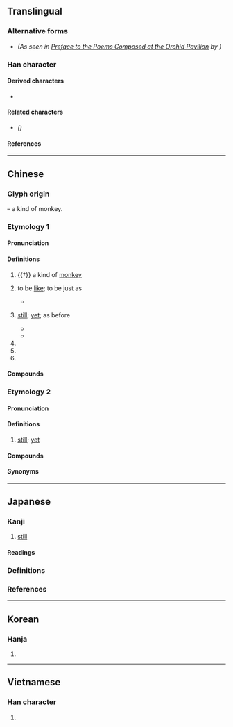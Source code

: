 {{also|犹}}
{{character info}}
==Translingual==

===Alternative forms===
* {{l|mul|由}} ''(As seen in [[wikisource:Preface to the Poems Composed at the Orchid Pavilion|Preface to the Poems Composed at the Orchid Pavilion]] by {{w|Wang Xizhi}})''

===Han character===
{{Han char|rn=94|rad=犬|as=09|sn=12|four=48261|canj=KHTCW|ids=⿰犭酋}}

====Derived characters====
* {{l|mul|[[𮬎]], [[蕕]]([[莸]]), [[𥴕]], [[𫻆]]}}

====Related characters====
* {{l|mul|犹}} ''({{w|Simplified Chinese}})''

====References====
{{Han ref|kx=0715.200|dkj=20557|dj=1127.160|hdz=21359.090|uh=7336}}

----

==Chinese==

===Glyph origin===
{{Han etym}}
{{Han compound|犬|酋|ls=psc|c1=s|c2=p|t1=dog}} – a kind of monkey.

===Etymology 1===
{{zh-forms|s=犹}}
{{rfe|zh}}

====Pronunciation====
{{zh-pron
|m=yóu
|c=jau4
|h=pfs=yù
|md=iù
|mn=iû/tw:iu
|mn_note=iu - only used in {{zh-l|*猶原}}
|mn-t=iu5
|w=3hhieu
|mc=y
|oc=y
|cat=v,adv,n,a,pn
}}

====Definitions====
{{zh-hanzi}}

# {{†}} a kind of [[monkey]]
# {{lb|zh|literary|in a figurative sense}} to be [[like]]; to be just as
#* {{zh-x|以 若 所 為{wéi} 求 若 所 欲，猶 緣 木 而 求 魚 也。|With such practice seeking for such objective: '''as if''' climbing a tree to seek for fish.|ref=Mengzi}}
# {{lb|zh|literary}} [[still]]; [[yet]]; as before
#* {{zh-x|往 者 不可 諫，來 者 猶 可 追。|As to the past, reproof is useless; but the future may '''still''' be provided against.|ref=Analects}}
#* {{zh-x|四海 無 閒 田，農夫 猶 餓死。|Not a field in the land is dormant, yet farmers '''still''' starve to death.|CL-L|ref='''Tang Dynasty''', {{lw|zh|李紳}} [<nowiki/>{{w|Li Shen}}<nowiki/>], {{lang|zh|憫農}} [Pitying the Farmer]}}
# {{zh-short|猶太|[[Jew]]; [[Jewish]]}}
# {{zh-alt-form|猷|plan; scheme}}
# {{surname|zh}}

====Compounds====
{{zh-der|猶太|猶原|中饋猶虛|不猶|夷猶|意猶未足|意猶未盡|尚猶|困獸猶鬥|千里猶面|猶夷|猶他|猶豫不決|猶魚得水|猶豫多疑|猶恐|猶豫|猶然|毫不猶豫|猶豫未決|猶父|猶如|猶子|猶龍|猶在|猶閒|猶疑|猶猶|猶是|猶存|猶太人|猶古自|猶之乎|猶太教|敬姜猶績|猶可|我見猶憐|猶若|樹猶如此|猶自|膝下猶虛|雖敗猶榮|過猶不及|餘悸猶存|鬼狐猶|雖死猶生|言猶在耳|聞道猶迷|記憶猶新|猶且|猶似}}

===Etymology 2===
{{zh-forms|s=犹|alt=夭,還,尚,野:iá,也:iá}}
{{rfe|zh}}

====Pronunciation====
{{zh-pron
|mn=xm,zz,tw:iáu/xm,qz,twv:iá/xm,sg,twv:á/xm:áu/twv:iah/xm,twv:ah
|cat=adv
}}

====Definitions====
{{zh-hanzi}}

# {{lb|zh|Hokkien}} [[still]]; [[yet]]

====Compounds====
{{zh-der|猶是|猶未:iáu-bōe|猶閣|猶毋過|猶有}}

====Synonyms====
{{zh-dial|還}}

----

==Japanese==
{{ja-kanji forms-IVS
|vs1=02
|vs2=04
|col-vs1=aj
|col-vs2=hdmj
|pic-vs1=U7336-kyu.svg
|ref={{R:Kanjipedia|0006872600}}
}}

===Kanji===
{{ja-kanji|grade=c|rs=犬09}}

# [[still]]

====Readings====
{{ja-readings
|goon=ゆ
|kanon=ゆう<いう
|kun=さる-, なお-, な-お, よ-り
|nanori=さね, なお, のり, みち, より
}}

===Definitions===
{{ja-kanjitab|なお|yomi=k}}
{{ja-see|なお}}

===References===
<references/>

----

==Korean==

===Hanja===
{{ko-hanja|유}}

# {{rfdef|ko|sort=犬09}}

----

==Vietnamese==

===Han character===
{{vi-readings|readings=do|rs=犬09}}

# {{rfdef|vi|sort=犬09}}